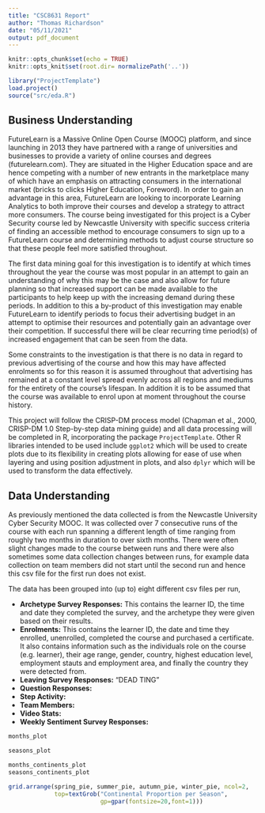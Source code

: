 ```yaml
---
title: "CSC8631 Report"
author: "Thomas Richardson"
date: "05/11/2021"
output: pdf_document
---
```


```r
knitr::opts_chunk$set(echo = TRUE)
knitr::opts_knit$set(root.dir= normalizePath('..'))
```

```r
library("ProjectTemplate")
load.project()
source("src/eda.R")
```

## Business Understanding
FutureLearn is a Massive Online Open Course (MOOC) platform, and since launching
in 2013 they have partnered with a range of universities and businesses to
provide a variety of online courses and degrees (futurelearn.com). They are 
situated in the Higher Education space and are hence competing with a number of
new entrants in the marketplace many of which have an emphasis on attracting
consumers in the international market (bricks to clicks Higher Education,
Foreword). In order to gain an advantage in this area, FutureLearn are looking 
to incorporate Learning Analytics to both improve their courses and develop a
strategy to attract more consumers. The course being investigated for this
project is a Cyber Security course led by Newcastle University with specific
success criteria of finding an accessible method to encourage consumers to sign
up to a FutureLearn course and determining methods to adjust course structure so
that these people feel more satisfied throughout.

The first data mining goal for this investigation is to identify at which times
throughout the year the course was most popular in an attempt to gain an
understanding of why this may be the case and also allow for future planning so
that increased support can be made available to the participants to help keep up
with the increasing demand during these periods. In addition to this a 
by-product of this investigation may enable FutureLearn to identify periods to 
focus their advertising budget in an attempt to optimise their resources and
potentially gain an advantage over their competition. If successful there will
be clear recurring time period(s) of increased engagement that can be seen from
the data.

Some constraints to the investigation is that there is no data in 
regard to previous advertising of the course and how this may have affected 
enrolments so for this reason it is assumed throughout that advertising has
remained at a constant level spread evenly across all regions and mediums for 
the entirety of the course's lifespan. In addition it is to be assumed that the
course was available to enrol upon at moment throughout the course history.

This project will follow the CRISP-DM process model (Chapman et al., 2000,
CRISP-DM 1.0 Step-by-step data mining guide) and all data processing will be
completed in R, incorporating the package `ProjectTemplate`. Other R libraries
intended to be used include `ggplot2` which will be used to create plots due to
its flexibility in creating plots allowing for ease of use when layering
and using position adjustment in plots, and also `dplyr` which will be used to
transform the data effectively.

## Data Understanding
As previously mentioned the data collected is from the Newcastle University
Cyber Security MOOC. It was collected over 7 consecutive runs of the course with
each run spanning a different length of time ranging from roughly two months in 
duration to over sixth months. There were often slight changes made to the
course between runs and there were also sometimes some data collection changes
between runs, for example data collection on team members did not start until
the second run and hence this csv file for the first run does not exist.

The data has been grouped into (up to) eight different csv files per run,

- **Archetype Survey Responses:** This contains the learner ID, the time and date
they completed the survey, and the archetype they were given based on their
results.
- **Enrolments:** This contains the learner ID, the date and time they enrolled, unenrolled, completed the course and purchased a certificate. It also contains information such as the individuals role on the course (e.g. learner), their age range, gender, country, highest education level, employment stauts and employment area, and finally the country they were detected from.
- **Leaving Survey Responses:** "DEAD TING"
- **Question Responses:**
- **Step Activity:**
- **Team Members:**
- **Video Stats:**
- **Weekly Sentiment Survey Responses:**
``` r
months_plot
```

``` r
seasons_plot
```

``` r
months_continents_plot
seasons_continents_plot
```

```r
grid.arrange(spring_pie, summer_pie, autumn_pie, winter_pie, ncol=2,
             top=textGrob("Continental Proportion per Season",
                          gp=gpar(fontsize=20,font=1)))
```
